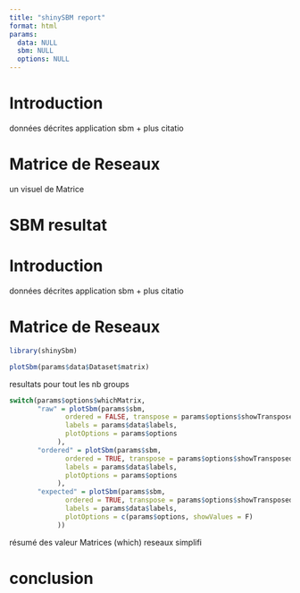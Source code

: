 ```yaml
---
title: "shinySBM report"
format: html
params:
  data: NULL
  sbm: NULL
  options: NULL
---
```


# Introduction

données décrites
application sbm + plus citatio

# Matrice de Reseaux

un visuel de Matrice

# SBM resultat

# Introduction

données décrites
application sbm + plus citatio

# Matrice de Reseaux

```r
library(shinySbm)
```



```r
plotSbm(params$data$Dataset$matrix)

```

resultats pour tout les nb groups


```r
switch(params$options$whichMatrix,
       "raw" = plotSbm(params$sbm,
              ordered = FALSE, transpose = params$options$showTransposed,
              labels = params$data$labels,
              plotOptions = params$options
            ),
       "ordered" = plotSbm(params$sbm,
              ordered = TRUE, transpose = params$options$showTransposed,
              labels = params$data$labels,
              plotOptions = params$options
            ),
       "expected" = plotSbm(params$sbm,
              ordered = TRUE, transpose = params$options$showTransposed,
              labels = params$data$labels,
              plotOptions = c(params$options, showValues = F)
            ))
```

résumé des valeur
Matrices (which)
reseaux simplifi

# conclusion
